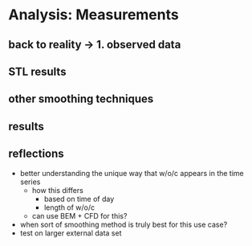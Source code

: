 # Analysis: Measurements 

## back to reality -> 1. observed data 
<!-- TODO: real vs observed data   -->

## STL results 
<!-- TODO: STL figure-->

## other smoothing techniques 
<!-- TODO: othe rsmoothing technique figures -->


## results 
<!-- TODO: de raultin de roy metrics + compare to other ML methods on same data  -->


## reflections 
- better understanding the unique way that w/o/c appears in the time series
  - how this differs 
    - based on time of day 
    - length of w/o/c
  - can use BEM + CFD for this?
- when sort of smoothing method is truly best for this use case?
- test on larger external data set 
<!-- TODO: progress on cfd so far?  -->
